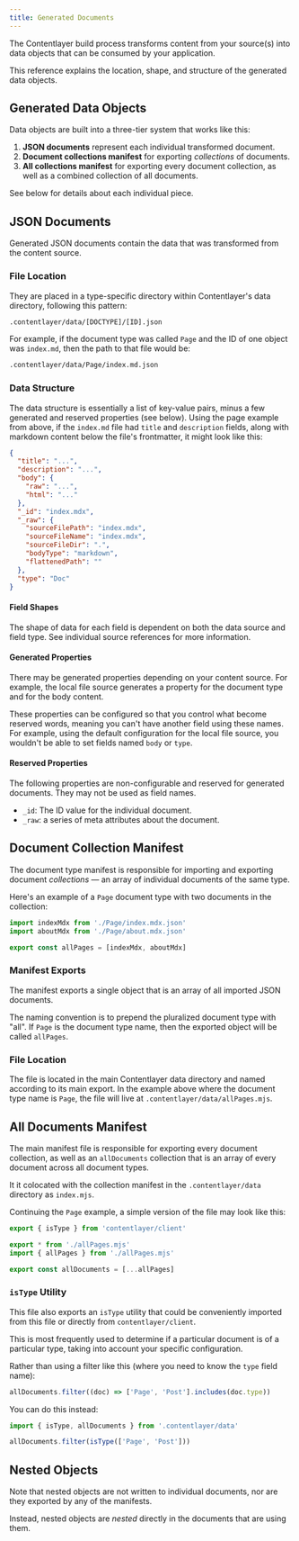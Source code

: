 ```yaml
---
title: Generated Documents
---
```


The Contentlayer build process transforms content from your source(s) into data objects that can be consumed by your application.

This reference explains the location, shape, and structure of the generated data objects.

## Generated Data Objects

Data objects are built into a three-tier system that works like this:

1. **JSON documents** represent each individual transformed document.
1. **Document collections manifest** for exporting _collections_ of documents.
1. **All collections manifest** for exporting every document collection, as well as a combined collection of all documents.

See below for details about each individual piece.

## JSON Documents

Generated JSON documents contain the data that was transformed from the content source.

### File Location

They are placed in a type-specific directory within Contentlayer's data directory, following this pattern:

```txt
.contentlayer/data/[DOCTYPE]/[ID].json
```

For example, if the document type was called `Page` and the ID of one object was `index.md`, then the path to that file would be:

```txt
.contentlayer/data/Page/index.md.json
```

### Data Structure

The data structure is essentially a list of key-value pairs, minus a few generated and reserved properties (see below). Using the page example from above, if the `index.md` file had `title` and `description` fields, along with markdown content below the file's frontmatter, it might look like this:

```json
{
  "title": "...",
  "description": "...",
  "body": {
    "raw": "...",
    "html": "..."
  },
  "_id": "index.mdx",
  "_raw": {
    "sourceFilePath": "index.mdx",
    "sourceFileName": "index.mdx",
    "sourceFileDir": ".",
    "bodyType": "markdown",
    "flattenedPath": ""
  },
  "type": "Doc"
}
```

#### Field Shapes

The shape of data for each field is dependent on both the data source and field type. See individual source references for more information.

#### Generated Properties

There may be generated properties depending on your content source. For example, the local file source generates a property for the document type and for the body content.

These properties can be configured so that you control what become reserved words, meaning you can't have another field using these names. For example, using the default configuration for the local file source, you wouldn't be able to set fields named `body` or `type`.

#### Reserved Properties

The following properties are non-configurable and reserved for generated documents. They may not be used as field names.

- `_id`: The ID value for the individual document.
- `_raw`: a series of meta attributes about the document.

## Document Collection Manifest

The document type manifest is responsible for importing and exporting document _collections_ — an array of individual documents of the same type.

Here's an example of a `Page` document type with two documents in the collection:

```js
import indexMdx from './Page/index.mdx.json'
import aboutMdx from './Page/about.mdx.json'

export const allPages = [indexMdx, aboutMdx]
```

### Manifest Exports

The manifest exports a single object that is an array of all imported JSON documents.

The naming convention is to prepend the pluralized document type with "all". If `Page` is the document type name, then the exported object will be called `allPages`.

### File Location

The file is located in the main Contentlayer data directory and named according to its main export. In the example above where the document type name is `Page`, the file will live at `.contentlayer/data/allPages.mjs`.

## All Documents Manifest

The main manifest file is responsible for exporting every document collection, as well as an `allDocuments` collection that is an array of every document across all document types.

It it colocated with the collection manifest in the `.contentlayer/data` directory as `index.mjs`.

Continuing the `Page` example, a simple version of the file may look like this:

```js
export { isType } from 'contentlayer/client'

export * from './allPages.mjs'
import { allPages } from './allPages.mjs'

export const allDocuments = [...allPages]
```

### `isType` Utility

This file also exports an `isType` utility that could be conveniently imported from this file or directly from `contentlayer/client`.

This is most frequently used to determine if a particular document is of a particular type, taking into account your specific configuration.

Rather than using a filter like this (where you need to know the `type` field name):

```js
allDocuments.filter((doc) => ['Page', 'Post'].includes(doc.type))
```

You can do this instead:

```js
import { isType, allDocuments } from '.contentlayer/data'

allDocuments.filter(isType(['Page', 'Post']))
```

## Nested Objects

Note that nested objects are not written to individual documents, nor are they exported by any of the manifests.

Instead, nested objects are _nested_ directly in the documents that are using them.
